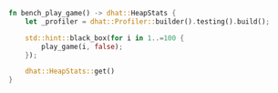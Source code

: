 ```rust title="benches/play_game.rs"
fn bench_play_game() -> dhat::HeapStats {
    let _profiler = dhat::Profiler::builder().testing().build();

    std::hint::black_box(for i in 1..=100 {
        play_game(i, false);
    });

    dhat::HeapStats::get()
}
```
